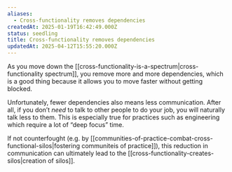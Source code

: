 ```yaml
---
aliases:
  - Cross-functionality removes dependencies
createdAt: 2025-01-19T16:42:49.000Z
status: seedling
title: Cross-functionality removes dependencies
updatedAt: 2025-04-12T15:55:20.000Z
---
```

As you move down the [[cross-functionality-is-a-spectrum|cross-functionality spectrum]], you remove more and more dependencies, which is a good thing because it allows you to move faster without getting blocked.

Unfortunately, fewer dependencies also means less communication. After all, if you don’t _need_ to talk to other people to do your job, you will naturally talk less to them. This is especially true for practices such as engineering which require a lot of “deep focus” time.

If not counterfought (e.g. by [[communities-of-practice-combat-cross-functional-silos|fostering communiteis of practice]]), this reduction in communication can ultimately lead to the [[cross-functionality-creates-silos|creation of silos]].
